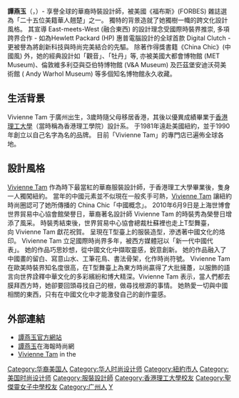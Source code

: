 {{Infobox person
| 姓名       = 譚燕玉
| 图像       = Vivienne Tam 2011 Shanbone.JPG
| 图像大小   = 260px
| 图像替代   = 譚燕玉
| 图像说明   = 譚燕玉出席2011年度[[時代百大人物|時代百大人物]]
| 原文名     = Vivienne Tam
| 语系       = en
| 本名       = {{lang|en|Yin Yok Tam}}
| 出生日期   = {{birth date and age|1957|11|28}}
| 出生地     = {{CHN}}[[廣東省|廣東省]][[廣州市|廣州市]]
| 活跃时期   = 1982年迄今
| 网站       = {{URL|www.viviennetam.com/}}
| 居住地     = {{HKG}}[[九龍|九龍]]
| 国籍       = {{USA}}
| 教育程度   = [[大學|大學]][[本科|本科]][[畢業|畢業]]
| 母校       = [[香港理工大學|香港理工大學]]  [[聖傑靈女子中學|聖傑靈女子中學]]
| 职业       = [[服裝設計師|服裝設計師]]
}}

'''譚燕玉'''（{{lang-en|'''Vivienne Tam'''}}，{{bd|1957年|11月28日}}）- 享譽全球的華裔時裝設計師，被美國《福布斯》(FORBES) 雜誌選為「二十五位美籍華人翹楚」之一。 獨特的背景造就了她獨樹一幟的跨文化設計風格。 其宣導 East-meets-West (融合東西) 的設計理念受國際時裝界推崇, 多項跨界合作 - 如為Hewlett Packard (HP) 惠普電腦設計的全球首款 Digital Clutch - 更被譽為將創新科技與時尚完美結合的先驅。 除著作得獎書籍《China Chic》(中國風) 外，她的經典設計如「觀音」、「牡丹」等, 亦被美國大都會博物館 (MET Museum)、倫敦維多利亞與亞伯特博物館 (V&A Museum) 及匹茲堡安迪沃荷美術館 ( Andy Warhol Museum) 等多個知名博物館永久收藏。

== 生活背景 ==
Vivienne Tam 于廣州出生，3歲時隨父母移居香港，其後以優異成績畢業于[[香港理工大學|香港理工大學]]（當時稱為香港理工學院）設計系。 于1981年遠赴美國紐約，並于1990年創立以自己名字為名的品牌。 目前「Vivienne Tam」的專門店已遍佈全球各地。

== 設計風格 ==
[[谭燕玉|Vivienne Tam]] 作為時下最當紅的華裔服裝設計師，于香港理工大學畢業後，隻身一人獨闖紐約。 當年的中國元素並不似現在一般炙手可熱，[[谭燕玉|Vivienne Tam]] 讓紐約時尚圈認可了她所傳播的 China Chic「中國概念」。 2010年6月9日是上海世博會世界貿易中心協會館榮譽日，華裔著名設計師 Vivienne Tam 的時裝秀為榮譽日增添了風采。 時裝秀結束後，世界貿易中心協會總裁杜蘇裡也走上T型舞臺，向 Vivienne Tam 獻花祝賀。 呈現在T型臺上的服裝造型，滲透著中國文化的烙印。 Vivienne Tam 立足國際時尚界多年，被西方媒體冠以「新一代中國代表」。 她的作品巧思妙想，從中國文化中擷取靈感，銳意創新。 她的作品融入了中國畫的留白、寫意山水、工筆花鳥、書法骨架，化作時尚符號。 Vivienne Tam 在歐美時裝界知名度很高，在T型舞臺上為東方時尚贏得了大批擁躉，以服飾的語言向世界詮釋中華文化的多彩繽紛和博大精深。Vivienne Tam 表示，當人們都去膜拜西方時，她卻要回頭尋找自己的根，做尋找根源的事情。 她熱愛一切與中國相關的東西，只有在中國文化中才能激發自己的創作靈感。

== 外部連結 ==
* [http://www.viviennetam.com/ 譚燕玉官方網站]{{Wayback|url=http://www.viviennetam.com/ |date=20060519083900 }}{{en}}
* [http://www.haibao.com/brand/3486/ 譚燕玉]{{Wayback|url=http://www.haibao.com/brand/3486/ |date=20130729003910 }}在海報時尚網{{zh-cn}}
*[http://www.fashionmodeldirectory.com/designers/vivienne-tam/ Vivienne Tam]{{Wayback|url=http://www.fashionmodeldirectory.com/designers/vivienne-tam/ |date=20141011131108 }} in the {{link-en|Fashion Model Directory}}

{{Authority control}}
{{DEFAULTSORT:T}}
[[Category:华裔美国人|Category:华裔美国人]]
[[Category:华人时尚设计师|Category:华人时尚设计师]]
[[Category:紐約市人|Category:紐約市人]]
[[Category:美国时尚设计师|Category:美国时尚设计师]]
[[Category:服裝設計師|Category:服裝設計師]]
[[Category:香港理工大學校友|Category:香港理工大學校友]]
[[Category:聖傑靈女子中學校友|Category:聖傑靈女子中學校友]]
[[Category:广州人|Category:广州人]]
[[Category:谭姓|Y]]
